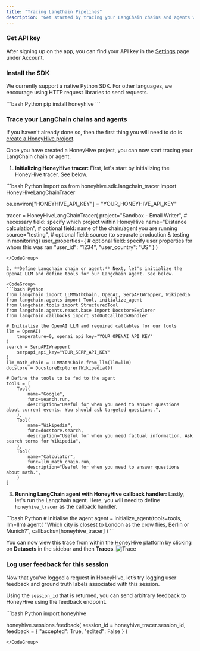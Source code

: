```yaml
---
title: "Tracing LangChain Pipelines"
description: "Get started by tracing your LangChain chains and agents with HoneyHive."
---
```



### Get API key

After signing up on the app, you can find your API key in the [Settings](https://app.honeyhive.ai/settings/account) page under Account.

### Install the SDK

We currently support a native Python SDK. For other languages, we encourage using HTTP request libraries to send requests.

<CodeGroup>
```bash Python
pip install honeyhive
```
</CodeGroup>

### Trace your LangChain chains and agents

If you haven't already done so, then the first thing you will need to do is <a href="/projects#create-a-new-project">create a HoneyHive project</a>.

Once you have created a HoneyHive project, you can now start tracing your LangChain chain or agent.

1. **Initializing HoneyHive tracer:** First, let's start by initializing the HoneyHive tracer. See below.

<CodeGroup>
```bash Python
import os
from honeyhive.sdk.langchain_tracer import HoneyHiveLangChainTracer

os.environ["HONEYHIVE_API_KEY"] = "YOUR_HONEYHIVE_API_KEY"

tracer = HoneyHiveLangChainTracer(
    project="Sandbox - Email Writer",  # necessary field: specify which project within HoneyHive
    name="Distance calculation",  # optional field: name of the chain/agent you are running
    source="testing",  # optional field: source (to separate production & testing in monitoring)
    user_properties={  # optional field: specify user properties for whom this was ran
        "user_id": "1234",
        "user_country": "US"
    }
)
```
</CodeGroup>

2. **Define Langchain chain or agent:** Next, let's initialize the OpenAI LLM and define tools for our Langchain agent. See below.

<CodeGroup>
```bash Python
from langchain import LLMMathChain, OpenAI, SerpAPIWrapper, Wikipedia
from langchain.agents import Tool, initialize_agent
from langchain.tools import StructuredTool
from langchain.agents.react.base import DocstoreExplorer
from langchain.callbacks import StdOutCallbackHandler

# Initialise the OpenAI LLM and required callables for our tools
llm = OpenAI(
    temperature=0, openai_api_key="YOUR_OPENAI_API_KEY"
)
search = SerpAPIWrapper(
    serpapi_api_key="YOUR_SERP_API_KEY"
)
llm_math_chain = LLMMathChain.from_llm(llm=llm)
docstore = DocstoreExplorer(Wikipedia())

# Define the tools to be fed to the agent
tools = [
    Tool(
        name="Google",
        func=search.run,
        description="Useful for when you need to answer questions about current events. You should ask targeted questions.",
    ),
    Tool(
        name="Wikipedia",
        func=docstore.search,
        description="Useful for when you need factual information. Ask search terms for Wikipedia",
    ),
    Tool(
        name="Calculator",
        func=llm_math_chain.run,
        description="Useful for when you need to answer questions about math.",
    )
]
```
</CodeGroup>

3. **Running LangChain agent with HoneyHive callback handler:** Lastly, let's run the Langchain agent. Here, you will need to define `honeyhive_tracer` as the callback handler.

<CodeGroup>
```bash Python
# Initialise the agent
agent = initialize_agent(tools=tools, llm=llm)
agent(
    "Which city is closest to London as the crow flies, Berlin or Munich?",
    callbacks=[honeyhive_tracer]
)
```
</CodeGroup>

You can now view this trace from within the HoneyHive platform by clicking on **Datasets** in the sidebar and then **Traces**.
![Trace](/images/trace_screenshot2.png)

### Log user feedback for this session

Now that you’ve logged a request in HoneyHive, let’s try logging user feedback and ground truth labels associated with this session.

Using the `session_id` that is returned, you can send arbitrary feedback to HoneyHive using the feedback endpoint.

<CodeGroup>
```bash Python
import honeyhive

honeyhive.sessions.feedback(
    session_id = honeyhive_tracer.session_id,
    feedback = {
       "accepted": True,
       "edited": False
    }
)
```
</CodeGroup>